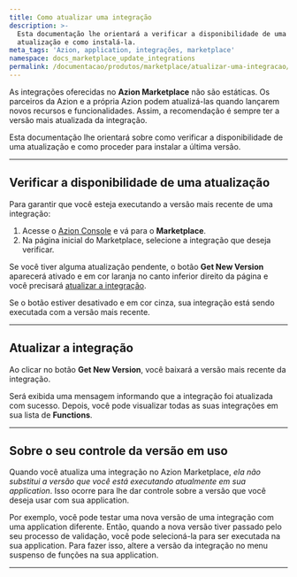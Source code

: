 ```yaml
---
title: Como atualizar uma integração
description: >-
  Esta documentação lhe orientará a verificar a disponibilidade de uma
  atualização e como instalá-la.
meta_tags: 'Azion, application, integrações, marketplace'
namespace: docs_marketplace_update_integrations
permalink: /documentacao/produtos/marketplace/atualizar-uma-integracao/
---
```


As integrações oferecidas no **Azion Marketplace** não são estáticas. Os parceiros da Azion e a própria Azion podem atualizá-las quando lançarem novos recursos e funcionalidades. Assim, a recomendação é sempre ter a versão mais atualizada da integração.

Esta documentação lhe orientará sobre como verificar a disponibilidade de uma atualização e como proceder para instalar a última versão.

<LinkButton link="/pt-br/documentacao/produtos/marketplace/integracoes/" label="saiba mais sobre integrações" severity="secondary" />



---

## Verificar a disponibilidade de uma atualização

Para garantir que você esteja executando a versão mais recente de uma integração:

1. Acesse o [Azion Console](https://console.azion.com) e vá para o **Marketplace**.
2. Na página inicial do Marketplace, selecione a integração que deseja verificar.

Se você tiver alguma atualização pendente, o botão **Get New Version** aparecerá ativado e em cor laranja no canto inferior direito da página e você precisará [atualizar a integração](#atualizar-a-integracao).

Se o botão estiver desativado e em cor cinza, sua integração está sendo executada com a versão mais recente.

---

## Atualizar a integração

Ao clicar no botão **Get New Version**, você baixará a versão mais recente da integração.

Será exibida uma mensagem informando que a integração foi atualizada com sucesso. Depois, você pode visualizar todas as suas integrações em sua lista de **Functions**.

---

## Sobre o seu controle da versão em uso

Quando você atualiza uma integração no Azion Marketplace, *ela não substitui a versão que você está executando atualmente em sua application*. Isso ocorre para lhe dar controle sobre a versão que você deseja usar com sua application.

Por exemplo, você pode testar uma nova versão de uma integração com uma application diferente. Então, quando a nova versão tiver passado pelo seu processo de validação, você pode selecioná-la para ser executada na sua application. Para fazer isso, altere a versão da integração no menu suspenso de funções na sua application.

<LinkButton link="/pt-br/documentacao/produtos/guias/build/instanciar-edge-functions/" label="consulte o guia como instanciar functions" severity="secondary" />



---

